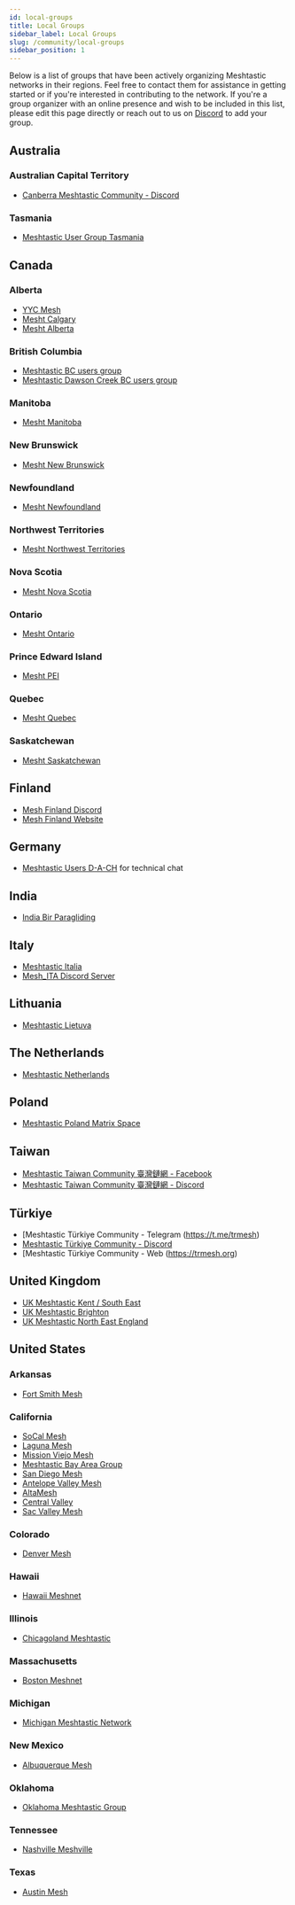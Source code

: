 ```yaml
---
id: local-groups
title: Local Groups
sidebar_label: Local Groups
slug: /community/local-groups
sidebar_position: 1
---
```



Below is a list of groups that have been actively organizing Meshtastic networks in their regions. Feel free to contact
them for assistance in getting started or if you're interested in contributing to the network. If you're a group
organizer with an online presence and wish to be included in this list, please edit this page directly or reach out to
us on [Discord](https://discord.com/invite/ktMAKGBnBs) to add your group.

## Australia
### Australian Capital Territory
- [Canberra Meshtastic Community - Discord](https://discord.gg/4QgFsuaC3Z)
### Tasmania
- [Meshtastic User Group Tasmania](https://www.facebook.com/groups/1556630645195649)

## Canada
### Alberta
- [YYC Mesh](https://yycmesh.com/)
- [Mesht Calgary](https://t.me/meshtcalgary)
- [Mesht Alberta](https://t.me/meshtAlta)

### British Columbia
- [Meshtastic BC users group](https://t.me/Mesh_BC)
- [Meshtastic Dawson Creek BC users group](https://t.me/Mesh_BC_Dawson_Creek)

### Manitoba
- [Mesht Manitoba](https://t.me/MeshtManitoba)

### New Brunswick
- [Mesht New Brunswick](https://t.me/MeshtNB)

### Newfoundland
- [Mesht Newfoundland](https://t.me/MeshtNewfoundland)

### Northwest Territories
- [Mesht Northwest Territories](https://t.me/MeshtNWT)

### Nova Scotia
- [Mesht Nova Scotia](https://t.me/MeshtNovaScotia)

### Ontario
- [Mesht Ontario](https://t.me/meshtOnt)

### Prince Edward Island
- [Mesht PEI](https://t.me/MeshtPEI)

### Quebec
- [Mesht Quebec](https://t.me/meshtQuebec)

### Saskatchewan
- [Mesht Saskatchewan](https://t.me/MeshtSaska)

## Finland
- [Mesh Finland Discord](https://discord.com/invite/GHnaVAjqed)
- [Mesh Finland Website](https://mesh-finland.github.io)

## Germany
- [Meshtastic Users D-A-CH](https://t.me/meshtasticgermany) for technical chat

## India
- [India Bir Paragliding](https://bircom.in)

## Italy
- [Meshtastic Italia](https://t.me/meshtastic_italia)
- [Mesh_ITA Discord Server](https://discord.gg/ETFmtyzbFT)

## Lithuania
- [Meshtastic Lietuva](https://www.facebook.com/groups/1122509422249414)

## The Netherlands
- [Meshtastic Netherlands](https://t.me/meshtastic_nl)

## Poland
- [Meshtastic Poland Matrix Space](https://matrix.to/#/#meshtasticpl:matrix.org)

## Taiwan
- [Meshtastic Taiwan Community 臺灣鏈網 - Facebook](https://www.facebook.com/groups/413628121046386)
- [Meshtastic Taiwan Community 臺灣鏈網 - Discord](https://discord.gg/2vZkuckp8E)

## Türkiye
- [Meshtastic Türkiye Community - Telegram (https://t.me/trmesh)
- [Meshtastic Türkiye Community - Discord](https://discord.gg/ThcG4Arb) 
- [Meshtastic Türkiye Community - Web (https://trmesh.org)

## United Kingdom
- [UK Meshtastic Kent / South East](https://www.facebook.com/groups/ukmeshtastickent/)
- [UK Meshtastic Brighton](https://www.facebook.com/groups/3696312513946679/)
- [UK Meshtastic North East England](https://www.facebook.com/groups/meshtasticnortheastengland/)

## United States
### Arkansas
- [Fort Smith Mesh](https://discord.com/invite/nwsvcXeqMX)

### California
- [SoCal Mesh](https://socalmesh.org)
- [Laguna Mesh](https://lagunamesh.com)
- [Mission Viejo Mesh](https://missionviejomesh.org/)
- [Meshtastic Bay Area Group](https://discord.gg/u2gxYu7RYQ)
- [San Diego Mesh](https://discord.gg/k8RputgWgD)
- [Antelope Valley Mesh](https://www.avmesh.org/)
- [AltaMesh](https://altamesh.net/)
- [Central Valley](https://centralvalleymesh.net/)
- [Sac Valley Mesh](http://www.sacvalleymesh.com)

### Colorado
- [Denver Mesh](https://denvermesh.org)

### Hawaii
- [Hawaii Meshnet](https://www.hawaiimesh.net/)

### Illinois
- [Chicagoland Meshtastic](https://chicagolandmesh.org/)

### Massachusetts
- [Boston Meshnet](https://github.com/Darachnid/Boston-Meshnet)

### Michigan
- [Michigan Meshtastic Network](https://discord.gg/3A5RREcBcc)

### New Mexico
- [Albuquerque Mesh](https://www.abqm.net)

### Oklahoma
- [Oklahoma Meshtastic Group](https://www.facebook.com/groups/942404880478488)

### Tennessee
- [Nashville Meshville](https://meshville.org/)

### Texas
- [Austin Mesh](https://austinmesh.org/)
